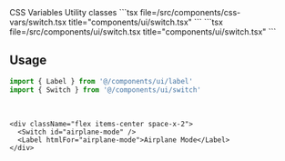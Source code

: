 <Tabs defaultValue="css-vars" className="w-full">
  <TabsList className="grid w-full grid-cols-2">
    <TabsTrigger value="css-vars">CSS Variables</TabsTrigger>
    <TabsTrigger value="util">Utility classes</TabsTrigger>
  </TabsList>
  <TabsContent value="css-vars">
    ```tsx file=<rootDir>/src/components/css-vars/switch.tsx title="components/ui/switch.tsx"
    ```
  </TabsContent>
  <TabsContent value="util">
    ```tsx file=<rootDir>/src/components/ui/switch.tsx title="components/ui/switch.tsx"
    ```
  </TabsContent>
</Tabs>

<br />

## Usage

```ts
import { Label } from '@/components/ui/label'
import { Switch } from '@/components/ui/switch'
```

<br />

```tsx
<div className="flex items-center space-x-2">
  <Switch id="airplane-mode" />
  <Label htmlFor="airplane-mode">Airplane Mode</Label>
</div>
```